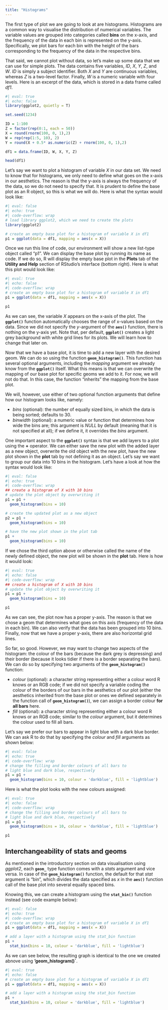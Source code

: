 ```yaml
---
title: "Histograms"
---
```


The first type of plot we are going to look at are histograms. Histograms are a common way to visualise the distribution of numerical variables. The variable values are grouped into categories called **bins** on the x-axis, and the frequency of the data in each bin is represented on the y-axis. Specifically, we plot bars for each bin with the height of the bars corresponding to the frequency of the data in the respective bins. 

That said, we cannot plot without data, so let's make up some data that we can use for simple plots. The data contains five variables, $ID$, $X$, $Y$, $Z$, and $W$. $ID$ is simply a subject identifier. Both $X$ and $Y$ are continuous variables, whereas $Z$ is a two-level factor. Finally, $W$ is a numeric variable with four levels. Here is an excerpt of the data, which is stored in a data frame called *df1*.

```r
#| eval: true
#| echo: false
library(ggplot2, quietly = T)

set.seed(1234)

ID = 1:100
Z = factor(rep(0:1, each = 50))
X = round(rnorm(100, 0, 1),2)
W = rep(rep(1:5, 10), 2)
Y = round(X + 0.5* as.numeric(Z) + rnorm(100, 0, 1),2)

df1 = data.frame(ID, W, X, Y, Z)

head(df1)
```

Let's say we want to plot a histogram of variable $X$ in our data set. We need to know that for histograms, we only need to define what goes on the x-axis in our aesthetics. The reason is that the y-axis is always the frequency of the data, so we do not need to specify that. It is prudent to define the base plot as an R object, so this is what we will do. Here is what the syntax would look like:

```r
#| eval: false
#| echo: true
#| code-overflow: wrap
# load library ggplot2, which we need to create the plots
library(ggplot2)

# create an empty base plot for a histogram of variable X in df1
p1 = ggplot(data = df1, mapping = aes(x = X))
```

Once we run this line of code, our environment will show a new list-type object called "p1". We can display the base plot by running its name as code. If we do so, R will display the empty base plot in the **Plots** tab of the **Utility and Help** section of RStudio's interface (bottom right). Here is what this plot would look like:

```r
#| eval: true
#| echo: false
#| code-overflow: wrap
# create an empty base plot for a histogram of variable X in df1
p1 = ggplot(data = df1, mapping = aes(x = X))

p1
```

As we can see, the variable $X$ appears on the x-axis of the plot. The **`ggplot()`** function automatically chooses the range of x-values based on the data. Since we did not specify the $y$-argument of the **`aes()`** function, there is nothing on the y-axis yet. Note that, per default, **`ggplot()`** creates a light grey background with white grid lines for its plots. We will learn how to change that later on.

Now that we have a base plot, it is time to add a new layer with the desired geom. We can do so using the function **`geom_histogram()`**. This function has several optional arguments, including the *mapping* argument we already know from the **`ggplot()`** itself. What this means is that we can overwrite the mapping of our base plot for specific geoms we add to it. For now, we will not do that. In this case, the function "inherits" the mapping from the base plot. 

We will, however, use either of two optional function arguments that define how our histogram looks like, namely:

- *bins* (optional): the number of equally sized bins, in which the data is being sorted; defaults to 30. 
- *binwidth* (optional): a numeric value or function that determines how wide the bins are; this argument is *NULL* by default (meaning that it is not specified at all); if we define it, it overrides the *bins* argument.

One important aspect to the **`ggplot()`** syntax is that we add layers to a plot using the **+** operator. We can either save the new plot with the added layer as a new object, overwrite the old object with the new plot, have the new plot shown in the **plot** tab by not defining it as an object. Let's say we want to group our data into 10 bins in the histogram. Let's have a look at how the syntax would look like:

```r
#| eval: false
#| echo: true
#| code-overflow: wrap
## create a histogram of X with 10 bins
# update the plot object by overwriting it
p1 = p1 + 
  geom_histogram(bins = 10)

# create the updated plot as a new object
p2 = p1 + 
  geom_histogram(bins = 10)

# have the new plot shown in the plot tab
p1 + 
  geom_histogram(bins = 10)
```

If we chose the third option above or otherwise called the name of the newly defined object, the new plot will be shown in the **plot** tab. Here is how it would look:

```r
#| eval: true
#| echo: false
#| code-overflow: wrap
## create a histogram of X with 10 bins
# update the plot object by overwriting it
p1 = p1 + 
  geom_histogram(bins = 10)

p1
```

As we can see, the plot now has a proper y-axis. The reason is that we chose a geom that determines what goes on this axis (frequency of the data in each bin). We can also verify that the data has been grouped into 10 bins. Finally, now that we have a proper y-axis, there are also horizontal grid lines.

So far, so good. However, we may want to change two aspects of the histogram: the colour of the bars (because the dark grey is depressing) and their border (because it looks tidier if there is a border separating the bars). We can do so by specifying two arguments of the **`geom_histogram()`** function:

- *colour* (optional): a character string representing either a colour word R knows or an RGB code; if we did not specify a variable coding the colour of the borders of our bars in the aesthetics of our plot (either the aesthetics inherited from the base plot or ones we defined separately in the function call of **`geom_histogram()`**), we can assign a border colour **for all bars** here. 
- *fill* (optional): a character string representing either a colour word R knows or an RGB code; similar to the *colour* argument, but it determines the colour used to fill all bars. 

Let's say we prefer our bars to appear in light blue with a dark blue border. We can ask R to do that by specifying the *colour* and *fill* arguments as shown below:

```r
#| eval: false
#| echo: true
#| code-overflow: wrap
# change the filling and border colours of all bars to
# light blue and dark blue, respectively
p1 = p1 + 
  geom_histogram(bins = 10, colour = 'darkblue', fill = 'lightblue')
```

Here is what the plot looks with the new colours assigned:

```r
#| eval: true
#| echo: false
#| code-overflow: wrap
# change the filling and border colours of all bars to
# light blue and dark blue, respectively
p1 = p1 + 
  geom_histogram(bins = 10, colour = 'darkblue', fill = 'lightblue')

p1
```


## Interchangeability of stats and geoms

As mentioned in the introductory section on data visualisation using *ggplot2*, each **`geom_`** type function comes with a *stats* argument and vice versa. In case of the **`geom_histogram()`** function, the default for that *stat* argument is "bin", which divides the data specified as *x* in the **`aes()`** function call of the base plot into several equally spaced bins.

Knowing this, we can create a histogram using the **`stat_bin()`** function instead (see code example below):

```r
#| eval: false
#| echo: true
#| code-overflow: wrap
# create an empty base plot for a histogram of variable X in df1
p1 = ggplot(data = df1, mapping = aes(x = X))

# add a layer with a histogram using the stat_bin function
p1 + 
  stat_bin(bins = 10, colour = 'darkblue', fill = 'lightblue')
```

As we can see below, the resulting graph is identical to the one we created abnove using **'geom_histogram()`**.

```r
#| eval: true
#| echo: false
# create an empty base plot for a histogram of variable X in df1
p1 = ggplot(data = df1, mapping = aes(x = X))

# add a layer with a histogram using the stat_bin function
p1 + 
  stat_bin(bins = 10, colour = 'darkblue', fill = 'lightblue')
```



